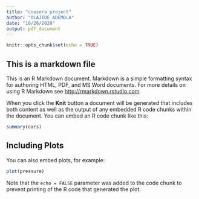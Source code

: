 ```yaml
---
title: "cousera project"
author: "OLAJIDE ADEMOLA"
date: "10/26/2020"
output: pdf_document
---
```


```r
knitr::opts_chunk$set(echo = TRUE)
```

## This is a markdown file 

This is an R Markdown document. Markdown is a simple formatting syntax for authoring HTML, PDF, and MS Word documents. For more details on using R Markdown see <http://rmarkdown.rstudio.com>.

When you click the **Knit** button a document will be generated that includes both content as well as the output of any embedded R code chunks within the document. You can embed an R code chunk like this:

```r
summary(cars)
```

## Including Plots

You can also embed plots, for example:

```r
plot(pressure)
```

Note that the `echo = FALSE` parameter was added to the code chunk to prevent printing of the R code that generated the plot.
